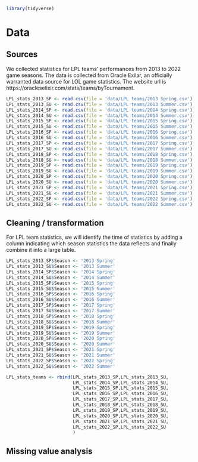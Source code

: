 ```r
library(tidyverse)
```

# Data 

## Sources
We collected statistics for LPL teams' performances from 2013 to 2022 game seasons. The data is collected from  Oracle Exilar, an officially warranted data source for LOL game statistics. The website url is https://oracleselixir.com/stats/teams/byTournament.

```r
LPL_stats_2013_SP <- read.csv(file = 'data/LPL teams/2013 Spring.csv')
LPL_stats_2013_SU <- read.csv(file = 'data/LPL teams/2013 Summer.csv')
LPL_stats_2014_SP <- read.csv(file = 'data/LPL teams/2014 Spring.csv')
LPL_stats_2014_SU <- read.csv(file = 'data/LPL teams/2014 Summer.csv')
LPL_stats_2015_SP <- read.csv(file = 'data/LPL teams/2015 Spring.csv')
LPL_stats_2015_SU <- read.csv(file = 'data/LPL teams/2015 Summer.csv')
LPL_stats_2016_SP <- read.csv(file = 'data/LPL teams/2016 Spring.csv')
LPL_stats_2016_SU <- read.csv(file = 'data/LPL teams/2016 Summer.csv')
LPL_stats_2017_SP <- read.csv(file = 'data/LPL teams/2017 Spring.csv')
LPL_stats_2017_SU <- read.csv(file = 'data/LPL teams/2017 Summer.csv')
LPL_stats_2018_SP <- read.csv(file = 'data/LPL teams/2018 Spring.csv')
LPL_stats_2018_SU <- read.csv(file = 'data/LPL teams/2018 Summer.csv')
LPL_stats_2019_SP <- read.csv(file = 'data/LPL teams/2019 Spring.csv')
LPL_stats_2019_SU <- read.csv(file = 'data/LPL teams/2019 Summer.csv')
LPL_stats_2020_SP <- read.csv(file = 'data/LPL teams/2020 Spring.csv')
LPL_stats_2020_SU <- read.csv(file = 'data/LPL teams/2020 Summer.csv')
LPL_stats_2021_SP <- read.csv(file = 'data/LPL teams/2021 Spring.csv')
LPL_stats_2021_SU <- read.csv(file = 'data/LPL teams/2021 Summer.csv')
LPL_stats_2022_SP <- read.csv(file = 'data/LPL teams/2022 Spring.csv')
LPL_stats_2022_SU <- read.csv(file = 'data/LPL teams/2022 Summer.csv')
```
## Cleaning / transformation
For LPL team statistics, we will identify the time of statistics by adding a column indicating which season statistics the data reflects and finally combine it into a large table.
```R
LPL_stats_2013_SP$Season <- '2013 Spring'
LPL_stats_2013_SU$Season <- '2013 Summer'
LPL_stats_2014_SP$Season <- '2014 Spring'
LPL_stats_2014_SU$Season <- '2014 Summer'
LPL_stats_2015_SP$Season <- '2015 Spring'
LPL_stats_2015_SU$Season <- '2015 Summer'
LPL_stats_2016_SP$Season <- '2016 Spring'
LPL_stats_2016_SU$Season <- '2016 Summer'
LPL_stats_2017_SP$Season <- '2017 Spring'
LPL_stats_2017_SU$Season <- '2017 Summer'
LPL_stats_2018_SP$Season <- '2018 Spring'
LPL_stats_2018_SU$Season <- '2018 Summer'
LPL_stats_2019_SP$Season <- '2019 Spring'
LPL_stats_2019_SU$Season <- '2019 Summer'
LPL_stats_2020_SP$Season <- '2020 Spring'
LPL_stats_2020_SU$Season <- '2020 Summer'
LPL_stats_2021_SP$Season <- '2021 Spring'
LPL_stats_2021_SU$Season <- '2021 Summer'
LPL_stats_2022_SP$Season <- '2022 Spring'
LPL_stats_2022_SU$Season <- '2022 Summer'

LPL_stats_teams <- rbind(LPL_stats_2013_SP,LPL_stats_2013_SU,
                         LPL_stats_2014_SP,LPL_stats_2014_SU,
                         LPL_stats_2015_SP,LPL_stats_2015_SU,
                         LPL_stats_2016_SP,LPL_stats_2016_SU,
                         LPL_stats_2017_SP,LPL_stats_2017_SU,
                         LPL_stats_2018_SP,LPL_stats_2018_SU,
                         LPL_stats_2019_SP,LPL_stats_2019_SU,
                         LPL_stats_2020_SP,LPL_stats_2020_SU,
                         LPL_stats_2021_SP,LPL_stats_2021_SU,
                         LPL_stats_2022_SP,LPL_stats_2022_SU
                         )
```
## Missing value analysis


